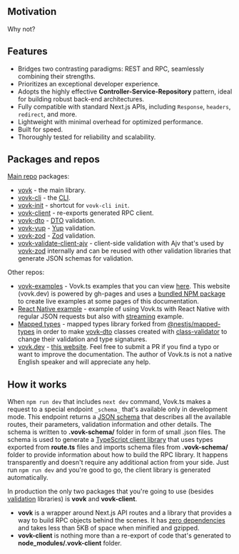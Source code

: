 
## Motivation

Why not?

## Features

- Bridges two contrasting paradigms: REST and RPC, seamlessly combining their strengths.  
- Prioritizes an exceptional developer experience.  
- Adopts the highly effective **Controller-Service-Repository** pattern, ideal for building robust back-end architectures.  
- Fully compatible with standard Next.js APIs, including `Response`, `headers`, `redirect`, and more.  
- Lightweight with minimal overhead for optimized performance.  
- Built for speed.  
- Thoroughly tested for reliability and scalability.

## Packages and repos

[Main repo](https://github.com/finom/vovk) packages:

- [vovk](https://www.npmjs.com/package/vovk) - the main library.
- [vovk-cli](https://www.npmjs.com/package/vovk-cli) - the [CLI](/cli).
- [vovk-init](https://www.npmjs.com/package/vovk-init) - shortcut for `vovk-cli init`.
- [vovk-client](https://www.npmjs.com/package/vovk-client) - re-exports generated RPC client.
- [vovk-dto](https://www.npmjs.com/package/vovk-dto) - [DTO](/validation/vovk-dto) validation.
- [vovk-yup](https://www.npmjs.com/package/vovk-yup) - [Yup](/validation/vovk-yup) validation.
- [vovk-zod](https://www.npmjs.com/package/vovk-zod) - [Zod](/validation/vovk-zod) validation.
- [vovk-validate-client-ajv](https://www.npmjs.com/package/vovk-validate-client-ajv) - client-side validation with Ajv that's used by [vovk-zod](/validation/vovk-zod) internally and can be reused with other validation libraries that generate JSON schemas for validation.

Other repos:

- [vovk-examples](https://github.com/finom/vovk-examples) - Vovk.ts examples that you can view [here](https://vovk-examples.vercel.app/). This website (vovk.dev) is powered by gh-pages and uses a [bundled NPM package](https://www.npmjs.com/package/vovk-examples) to create live examples at some pages of this documentation.
- [React Native example](https://github.com/finom/vovk-react-native-example) - example of using Vovk.ts with React Native with regular JSON requests but also with [streaming](/streaming) example.
- [Mapped types](https://www.npmjs.com/package/vovk-mapped-types) - mapped types library forked from [@nestjs/mapped-types](https://www.npmjs.com/package/@nestjs/mapped-types) in order to make [vovk-dto](/validation/vovk-dto) classes created with [class-validator](https://www.npmjs.com/package/class-validator) to change their validation and type signatures.
- [vovk.dev](https://github.com/finom/vovk.dev) - [this website](https://vovk.dev). Feel free to submit a PR if you find a typo or want to improve the documentation. The author of Vovk.ts is not a native English speaker and will appreciate any help.

## How it works

When `npm run dev` that includes `next dev` command, Vovk.ts makes a request to a special endpoint `_schema_` that's available only in development mode. This endpoint returns a [JSON schema](/schema) that describes all the available routes, their parameters, validation information and other details. The schema is written to **.vovk-schema/** folder in form of small .json files. The schema is used to generate a [TypeScript client library](/client) that uses types exported from **route.ts** files and imports schema files from **.vovk-schema/** folder to provide information about how to build the RPC library. It happens transparently and doesn't require any additional action from your side. Just run `npm run dev` and you're good to go, the client library is generated automatically.

In production the only two packages that you're going to use (besides [validation](/validation) libraries) is **vovk** and **vovk-client**.

- **vovk** is a wrapper around Next.js API routes and a library that provides a way to build RPC objects behind the scenes. It has [zero dependencies](https://bundlephobia.com/package/vovk) and takes less than 5KB of space when minified and gzipped.
- **vovk-client** is nothing more than a re-export of code that's generated to **node_modules/.vovk-client** folder.




